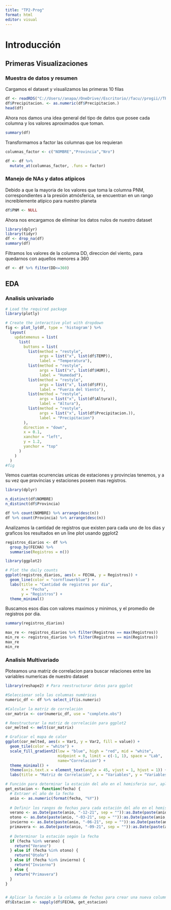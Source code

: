 ---
title: "TP2-Prog"
format: html
editor: visual
---

# Introducción

## Primeras Visualizaciones

### Muestra de datos y resumen

Cargamos el dataset y visualizamos las primeras 10 filas

```{r}

df <- readRDS("C://Users//anapa//OneDrive//Escritorio//facu//progii//TP-Prog-2//dataset_smn.rds")
df$Precipitacion. <- as.numeric(df$Precipitacion.)
head(df)
```

Ahora nos damos una idea general del tipo de datos que posee cada columna y los valores aproximados que toman.

```{r}
summary(df)

```

Transformamos a factor las columnas que los requieran

```{r}
columnas_factor <- c("NOMBRE","Provincia","Nro")

df <- df %>%
  mutate_at(columnas_factor, .funs = factor)
```

### Manejo de NAs y datos atipicos

Debido a que la mayoria de los valores que toma la columna PNM, correspondientes a la presión atmósferica, se encuentran en un rango increiblemente atipico para nuestro planeta

```{r}
df$PNM <- NULL
```

Ahora nos encargamos de eliminar los datos nulos de nuestro dataset

```{r}
library(dplyr)
library(tidyr)
df <- drop_na(df)
summary(df)
```

Filtramos los valores de la columna DD, direccion del viento, para quedarnos con aquellos menores a 360

```{r}
df <- df %>% filter(DD<=360)
```

## EDA

### Analisis univariado

```{r}
# Load the required package
library(plotly)

# Create the interactive plot with dropdown
fig <- plot_ly(df, type = 'histogram') %>%
  layout(
    updatemenus = list(
      list(
        buttons = list(
          list(method = "restyle",
               args = list("x", list(df$TEMP)),
               label = "Temperatura"),
          list(method = "restyle",
               args = list("x", list(df$HUM)),
               label = "Humedad"),
          list(method = "restyle",
               args = list("x", list(df$FF)),
               label = "Fuerza del Viento"),
          list(method = "restyle",
               args = list("x", list(df$Altura)),
               label = "Altura"),
          list(method = "restyle",
               args = list("x", list(df$Precipitacion.)),
               label = "Precipitacion")
        ),
        direction = "down",
        x = 0.1,
        xanchor = "left",
        y = 1.2,
        yanchor = "top"
      )
    )
  )
#fig
```

Vemos cuantas ocurrencias unicas de estaciones y provincias tenemos, y a su vez que provincias y estaciones poseen mas registros.

```{r}
library(dplyr)

n_distinct(df$NOMBRE)
n_distinct(df$Provincia)

df %>% count(NOMBRE) %>% arrange(desc(n))
df %>% count(Provincia) %>% arrange(desc(n))

```

Analizamos la cantidad de registros que existen para cada uno de los dias y graficos los resultados en un line plot usando ggplot2

```{r}
registros_diarios <- df %>%
  group_by(FECHA) %>%
  summarise(Registros = n())

```


```{r}
library(ggplot2)

# Plot the daily counts
ggplot(registros_diarios, aes(x = FECHA, y = Registros)) +
  geom_line(color = "cornflowerblue") +
  labs(title = "Cantidad de registros por dia",
       x = "Fecha",
       y = "Registros") +
  theme_minimal()

```

Buscamos esos dias con valores maximos y minimos, y el promedio de registros por dia.

```{r}
summary(registros_diarios)
```
```{r}
max_re <- registros_diarios %>% filter(Registros == max(Registros))
min_re <- registros_diarios %>% filter(Registros == min(Registros))
max_re
min_re
```


### Analisis Multivariado

Ploteamos una matriz de correlacion para buscar relaciones entre las variables numericas de nuestro dataset

```{r}
library(reshape2) # Para reestructurar datos para ggplot

#Seleccionar solo las columnas numéricas
numeric_df <- df %>% select_if(is.numeric)

#Calcular la matriz de correlación
cor_matrix <- cor(numeric_df, use = "complete.obs")

# Reestructurar la matriz de correlación para ggplot2
cor_melted <- melt(cor_matrix)

# Graficar el mapa de calor
ggplot(cor_melted, aes(x = Var1, y = Var2, fill = value)) +
  geom_tile(color = "white") +
  scale_fill_gradient2(low = "blue", high = "red", mid = "white",
                       midpoint = 0, limit = c(-1, 1), space = "Lab",
                       name="Correlación") +
  theme_minimal() +
  theme(axis.text.x = element_text(angle = 45, vjust = 1, hjust = 1)) +
  labs(title = "Matriz de Correlación", x = "Variables", y = "Variables")

```


```{r}

# Función para determinar la estación del año en el hemisferio sur, aplicable a cualquier año
get_estacion <- function(fecha) {
  # Extraer el año de la fecha
  anio <- as.numeric(format(fecha, "%Y"))
  
  # Definir los rangos de fechas para cada estación del año en el hemisferio sur
  verano <- as.Date(paste(anio, "-12-21", sep = "")):as.Date(paste(anio + 1, "-03-20", sep = ""))
  otono <- as.Date(paste(anio, "-03-21", sep = "")):as.Date(paste(anio, "-06-20", sep = ""))
  invierno <- as.Date(paste(anio, "-06-21", sep = "")):as.Date(paste(anio, "-09-20", sep = ""))
  primavera <- as.Date(paste(anio, "-09-21", sep = "")):as.Date(paste(anio, "-12-20", sep = ""))
  
  # Determinar la estación según la fecha
  if (fecha %in% verano) {
    return("Verano")
  } else if (fecha %in% otono) {
    return("Otoño")
  } else if (fecha %in% invierno) {
    return("Invierno")
  } else {
    return("Primavera")
  }
}


# Aplicar la función a la columna de fechas para crear una nueva columna con la estación
df$Estacion <- sapply(df$FECHA, get_estacion)

```
